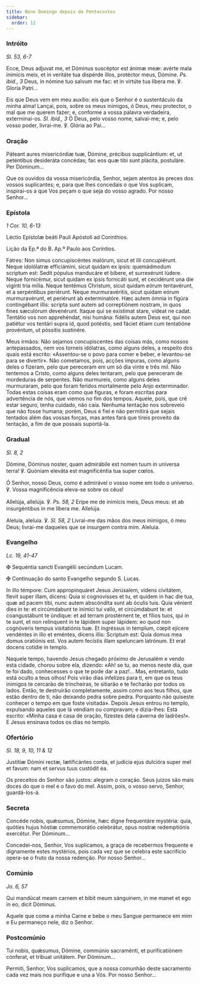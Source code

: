 ```yaml
---
title: Nono Domingo depois de Pentecostes
sidebar:
  order: 12
---
```


### Intróito

<em>Sl. 53, 6-7</em>

<div class="side-by-side not-content">

Ecce, Deus adjuvat me, et Dóminus suscéptor est ánimæ meæ: avérte mala inimícis meis, et in veritáte tua dispérde illos, protéctor meus, Dómine. <em>Ps. ibid., 3</em> Deus, in nómine tuo salvum me fac: et in virtúte tua libera me. ℣. Gloria Patri...

Eis que Deus vem em meu auxílio: eis que o Senhor é o sustentáculo da minha alma! Lançai, pois, sobre os meus inimigos, ó Deus, meu protector, o mal que me querem fazer; e, conforme a vossa palavra verdadeira, exterminai-os. <em>Sl. ibid., 3</em> Ó Deus, pelo vosso nome, salvai-me; e, pelo vosso poder, livrai-me. ℣. Glória ao Pai...

</div>

### Oração

<div class="side-by-side not-content">

Páteant aures misericórdiæ tuæ, Dómine, précibus supplicántium: et, ut peténtibus desideráta concédas; fac eos quæ tibi sunt plácita, postuláre. Per Dóminum...

Que os ouvidos da vossa misericórdia, Senhor, sejam atentos às preces dos vossos suplicantes; e, para que lhes concedais o que Vos suplicam, inspirai-os a que Vos peçam o que seja do vosso agrado. Por nosso Senhor...

</div>

### Epístola

<em>1 Cor. 10, 6-13</em>

<div class="side-by-side not-content">

Léctio Epístolæ beáti Pauli Apóstoli ad Corinthios.

Lição da Ep.ª do B. Ap.º Paulo aos Coríntios.

Fatres: Non simus concupiscéntes malórum, sicut et illi concupiérunt. Neque idolólatræ efficiámini, sicut quidam ex ipsis: quemádmodum scriptum est: Sedit pópulus manducáre et bíbere, et surrexérunt lúdere. Neque fornicémur, sicut quidam ex ipsis fornicáti sunt, et cecidérunt una die vigínti tria mília. Neque tentémus Christum, sicut quidam eórum tentavérunt, et a serpéntibus periérunt. Neque murmuravéritis, sicut quidam eórum murmuravérunt, et periérunt ab exterminatóre. Hæc autem ómnia in figúra contingébant illis: scripta sunt autem ad correptiónem nostram, in quos fines sæculórum devenérunt. Itaque qui se exístimat stare, vídeat ne cadat. Tentátio vos non apprehéndat, nisi humána: fidélis autem Deus est, qui non patiétur vos tentári supra id, quod potéstis, sed fáciet étiam cum tentatióne provéntum, ut póssitis sustinére.

Meus irmãos: Não sejamos concupiscentes das coisas más, como nossos antepassados, nem vos torneis idólatras, como alguns deles, a respeito dos quais está escrito: «Assentou-se o povo para comer e beber, e levantou-se para se divertir». Não cometamos, pois, acções impuras, como alguns deles o fizeram, pelo que pereceram em um só dia vinte e três mil. Não tentemos a Cristo, como alguns deles tentaram, pelo que pereceram de mordeduras de serpentes. Não murmureis, como alguns deles murmuraram, pelo que foram feridos mortalmente pelo Anjo exterminador. Todas estas coisas eram como que figuras, e foram escritas para advertência de nós, que viemos no fim dos tempos. Aquele, pois, que crê estar seguro, tenha cuidado, não caia. Nenhuma tentação nos sobreveio que não fosse humana; porém, Deus é fiel e não permitirá que sejais tentados além das vossas forças, mas antes fará que tireis proveito da tentação, a fim de que possais suportá-la.

</div>

### Gradual

<em>Sl. 8, 2</em>

<div class="side-by-side not-content">

Dómine, Dóminus noster, quam admirábile est nomen tuum in universa terra! ℣. Quóniam eleváta est magnificéntia tua super cœlos.

Ó Senhor, nosso Deus, como é admirável o vosso nome em todo o universo. ℣. Vossa magnificência eleva-se sobre os céus!

Allelúja, allelúja. ℣. <em>Ps. 58, 2</em> Eripe me de inimícis meis, Deus meus: et ab insurgéntibus in me líbera me. Allelúja.

Aleluia, aleluia. ℣. <em>Sl. 58, 2</em> Livrai-me das mãos dos meus inimigos, ó meu Deus; livrai-me daqueles que se insurgem contra mim. Aleluia.

</div>

### Evangelho

<em>Lc. 19, 41-47</em>

<div class="side-by-side not-content">

<span class="cross text-red-500">✠</span> Sequéntia sancti Evangélii secúndum Lucam.

<span class="cross text-red-500">✠</span> Continuação do santo Evangelho segundo
S. Lucas.

In illo témpore: Cum appropinquáret Jesus Jerúsalem, videns civitátem, flevit super illam, dicens: Quia si cognovísses et tu, et quidem in hac die tua, quæ ad pacem tibi, nunc autem abscóndita sunt ab óculis tuis. Quia vénient dies in te: et circúmdabunt te inimíci tui vallo, et circúmdabunt te: et coangustábunt te úndique: et ad terram prostérnent te, et fílios tuos, qui in te sunt, et non relínquent in te lápidem super lápidem: eo quod non cognóveris tempus visitatiónis tuæ. Et ingréssus in templum, cœpit ejícere vendéntes in illo et eméntes, dicens illis: Scriptum est: Quia domus mea domus oratiónis est. Vos autem fecístis illam speluncam latrónum. Et erat docens cotídie in templo.

Naquele tempo, havendo Jesus chegado próximo de Jerusalém e vendo esta cidade, chorou sobre ela, dizendo: «Ah! se tu, ao menos neste dia, que te foi dado, conhecesses o que te pode dar a paz!... Mas, entretanto, tudo está oculto a teus olhos! Pois virão dias infelizes para ti, em que os teus inimigos te cercarão de trincheiras, te sitiarão e te fecharão por todos os lados. Então, te destruirão completamente, assim como aos teus filhos, que estão dentro de ti, não deixando pedra sobre pedra. Porquanto não quiseste conhecer o tempo em que foste visitada». Depois Jesus entrou no templo, expulsando aqueles que lá vendiam ou compravam; e dizia-lhes: Está escrito: «Minha casa é casa de oração, fizestes dela caverna de ladrões!». E Jesus ensinava todos os dias no templo.

</div>

### Ofertório

<em>Sl. 18, 9, 10, 11 & 12</em>

<div class="side-by-side not-content">

Justítiæ Dómini rectæ, lætificántes corda, et judícia ejus dulcióra super mel et favum: nam et servus tuus custódit ea.

Os preceitos do Senhor são justos: alegram o coração. Seus juízos são mais doces do que o mel e o favo do mel. Assim, pois, o vosso servo, Senhor, guardá-los-á.

</div>

### Secreta

<div class="side-by-side not-content">

Concéde nobis, quǽsumus, Dómine, hæc digne frequentáre mystéria: quia, quóties hujus hóstiæ commemorátio celebrátur, opus nostræ redemptiónis exercétur. Per Dóminum...

Concedei-nos, Senhor, Vos suplicamos, a graça de recebermos frequente e dignamente estes mystérios, pois cada vez que se celebra este sacrifício opera-se o fruto da nossa redenção. Por nosso Senhor...

</div>

### Comúnio

<em>Jo. 6, 57</em>

<div class="side-by-side not-content">

Qui mandúcat meam carnem et bibit meum sánguinem, in me manet et ego in eo, dicit Dóminus.

Aquele que come a minha Carne e bebe o meu Sangue permanece em mim e Eu permaneço nele, diz o Senhor.

</div>

### Postcomúnio

<div class="side-by-side not-content">

Tui nobis, quǽsumus, Dómine, commúnio sacraménti, et purificatiónem cónferat, et tríbuat unitátem. Per Dóminum...

Permiti, Senhor, Vos suplicamos, que a nossa comunhão deste sacramento cada vez mais nos purifique e una a Vós. Por nosso Senhor...

</div>
